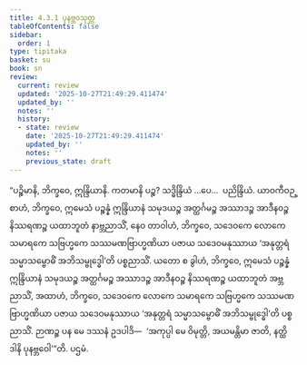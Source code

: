 ```yaml
---
title: 4.3.1 ပုနဗ္ဘဝသုတ္တ
tableOfContents: false
sidebar:
  order: 1
type: tipitaka
basket: su
book: sn
review:
  current: review
  updated: '2025-10-27T21:49:29.411474'
  updated_by: ''
  notes: ''
  history:
  - state: review
    date: '2025-10-27T21:49:29.411474'
    updated_by: ''
    notes: ''
    previous_state: draft
---
```



<ReviewStatus review={frontmatter.review} showDetails={true} />

<HypothesisAnnotation frontmatter={frontmatter} />

<DynamicBreadcrumb />

<Division number="491" book="sn" e="ch" v="18" p="350">

<Paragraph number="1061" book="sn">
“ပဉ္စိမာနိ, ဘိက္ခဝေ, ဣန္ဒြိယာနိ. ကတမာနိ ပဉ္စ? သဒ္ဓိန္ဒြိယံ …ပေ…  ပညိန္ဒြိယံ. ယာဝကီဝဉ္စာဟံ, ဘိက္ခဝေ, ဣမေသံ ပဉ္စန္နံ ဣန္ဒြိယာနံ သမုဒယဉ္စ အတ္ထင်္ဂမဉ္စ အဿာဒဉ္စ အာဒီနဝဉ္စ နိဿရဏဉ္စ ယထာဘူတံ နာဗ္ဘညာသိံ, နေဝ တာဝါဟံ, ဘိက္ခဝေ, သဒေဝကေ လောကေ သမာရကေ သဗြဟ္မကေ သဿမဏဗြာဟ္မဏိယာ ပဇာယ သဒေဝမနုဿာယ ‘အနုတ္တရံ သမ္မာသမ္ဗောဓိံ အဘိသမ္ဗုဒ္ဓေါ’တိ ပစ္စညာသိံ. ယတော စ ခွါဟံ, ဘိက္ခဝေ, ဣမေသံ ပဉ္စန္နံ ဣန္ဒြိယာနံ သမုဒယဉ္စ အတ္ထင်္ဂမဉ္စ အဿာဒဉ္စ အာဒီနဝဉ္စ နိဿရဏဉ္စ ယထာဘူတံ အဗ္ဘညာသိံ, အထာဟံ, ဘိက္ခဝေ, သဒေဝကေ လောကေ သမာရကေ သဗြဟ္မကေ သဿမဏဗြာဟ္မဏိယာ ပဇာယ သဒေဝမနုဿာယ ‘အနုတ္တရံ သမ္မာသမ္ဗောဓိံ အဘိသမ္ဗုဒ္ဓေါ’တိ ပစ္စညာသိံ. ဉာဏဉ္စ ပန မေ ဒဿနံ ဥဒပါဒိ—  ‘အကုပ္ပါ မေ ဝိမုတ္တိ, အယမန္တိမာ ဇာတိ, နတ္ထိ ဒါနိ ပုနဗ္ဘဝေါ’”တိ.

</Paragraph>
</Division>

<Paragraph number="1062" type="center" book="sn">
ပဌမံ.
</Paragraph>